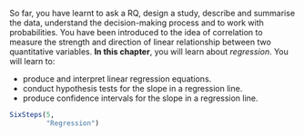 ::: {.objectivesBox .objectives data-latex="{iconmonstr-target-4-240.png}"}
So far, you have learnt to ask a RQ, design a study, describe and summarise the data, understand the decision-making process and to work with probabilities.
You have been introduced to the idea of correlation to measure the strength and direction of linear relationship between two quantitative variables.
**In this chapter**, you will learn about *regression*.
You will learn to:

* produce and interpret linear regression equations.
* conduct hypothesis tests for the slope in a regression line.
* produce confidence intervals for the slope in a regression line.
:::


```r
SixSteps(5, 
         "Regression")
```


